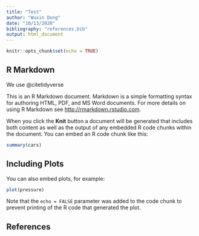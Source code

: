 ```yaml
---
title: "Test"
author: "Wuxin Dong"
date: "10/13/2020"
bibliography: "references.bib"
output: html_document
---
```


```r
knitr::opts_chunk$set(echo = TRUE)
```

## R Markdown

We use @citetidyverse

This is an R Markdown document. Markdown is a simple formatting syntax for authoring HTML, PDF, and MS Word documents. For more details on using R Markdown see <http://rmarkdown.rstudio.com>.

When you click the **Knit** button a document will be generated that includes both content as well as the output of any embedded R code chunks within the document. You can embed an R code chunk like this:

```r
summary(cars)
```

## Including Plots

You can also embed plots, for example:

```r
plot(pressure)
```

Note that the `echo = FALSE` parameter was added to the code chunk to prevent printing of the R code that generated the plot.

## References
